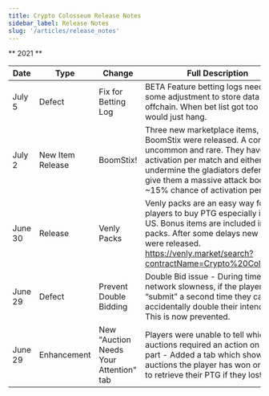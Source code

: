 ```yaml
---
title: Crypto Colosseum Release Notes
sidebar_label: Release Notes
slug: '/articles/release_notes'
---
```


** 2021 **

| Date | Type  	| Change   	| Full Description  	| 
|---	|---	|---	|---	|
| July 5 | Defect | Fix for Betting Log  | BETA Feature betting logs needed some adjustment to store data offchain.  When bet list got too long it would just hang. |
| July 2 | New Item Release | BoomStix!  | Three new marketplace items, BoomStix were released.  A common, uncommon and rare.  They have 1 activation per match and either undermine the gladiators defense or give them a massive attack boost.  ~15% chance of activation per turn. |
| June 30 | Release | Venly Packs | Venly packs are an easy way for players to buy PTG especially in the US.  Bonus items are included in most packs.   After some delays new packs were released. https://venly.market/search?contractName=Crypto%20Colosseum  |
| June 29 | Defect | Prevent Double Bidding | Double Bid issue - During times of network slowness, if the player hits “submit” a second time they can accidentally double their intended bid!  This is now prevented.   |
| June 29 | Enhancement | New "Auction Needs Your Attention" tab | Players were unable to tell which auctions required an action on their part - Added a tab which shows any auctions the player has won or needs to retrieve their PTG if they lost.   |

